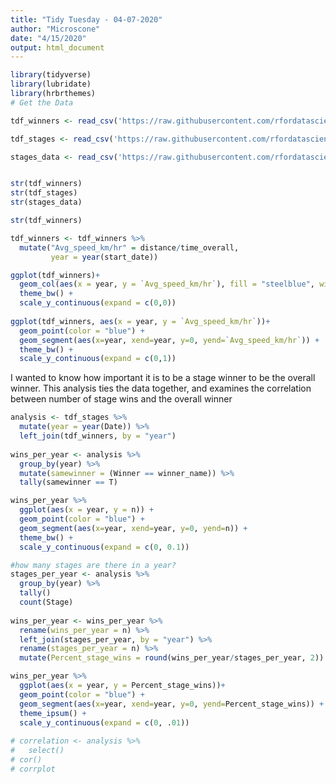 ```yaml
---
title: "Tidy Tuesday - 04-07-2020"
author: "Microscone"
date: "4/15/2020"
output: html_document
---
```


```r
library(tidyverse)
library(lubridate)
library(hrbrthemes)
# Get the Data

tdf_winners <- read_csv('https://raw.githubusercontent.com/rfordatascience/tidytuesday/master/data/2020/2020-04-07/tdf_winners.csv')

tdf_stages <- read_csv('https://raw.githubusercontent.com/rfordatascience/tidytuesday/master/data/2020/2020-04-07/tdf_stages.csv')

stages_data <- read_csv('https://raw.githubusercontent.com/rfordatascience/tidytuesday/master/data/2020/2020-04-07/stage_data.csv', guess_max = 100000)


str(tdf_winners)
str(tdf_stages)
str(stages_data)
```


```r
str(tdf_winners)

tdf_winners <- tdf_winners %>% 
  mutate("Avg_speed_km/hr" = distance/time_overall,
         year = year(start_date))

ggplot(tdf_winners)+
  geom_col(aes(x = year, y = `Avg_speed_km/hr`), fill = "steelblue", width = 1.1) +
  theme_bw() +
  scale_y_continuous(expand = c(0,0))
  
ggplot(tdf_winners, aes(x = year, y = `Avg_speed_km/hr`))+
  geom_point(color = "blue") +
  geom_segment(aes(x=year, xend=year, y=0, yend=`Avg_speed_km/hr`)) +
  theme_bw() +
  scale_y_continuous(expand = c(0,1))
```


I wanted to know how important it is to be a stage winner to be the overall winner.
This analysis ties the data together, and examines the correlation between number of stage wins and the overall winner
```r
analysis <- tdf_stages %>% 
  mutate(year = year(Date)) %>% 
  left_join(tdf_winners, by = "year")
  
wins_per_year <- analysis %>% 
  group_by(year) %>% 
  mutate(samewinner = (Winner == winner_name)) %>%
  tally(samewinner == T)

wins_per_year %>% 
  ggplot(aes(x = year, y = n)) +
  geom_point(color = "blue") +
  geom_segment(aes(x=year, xend=year, y=0, yend=n)) +
  theme_bw() +
  scale_y_continuous(expand = c(0, 0.1))

#how many stages are there in a year?
stages_per_year <- analysis %>% 
  group_by(year) %>% 
  tally()
  count(Stage)
  
wins_per_year <- wins_per_year %>% 
  rename(wins_per_year = n) %>% 
  left_join(stages_per_year, by = "year") %>% 
  rename(stages_per_year = n) %>% 
  mutate(Percent_stage_wins = round(wins_per_year/stages_per_year, 2))

wins_per_year %>% 
  ggplot(aes(x = year, y = Percent_stage_wins))+
  geom_point(color = "blue") +
  geom_segment(aes(x=year, xend=year, y=0, yend=Percent_stage_wins)) +
  theme_ipsum() +
  scale_y_continuous(expand = c(0, .01))
  
# correlation <- analysis %>% 
#   select()
# cor()
# corrplot

```

